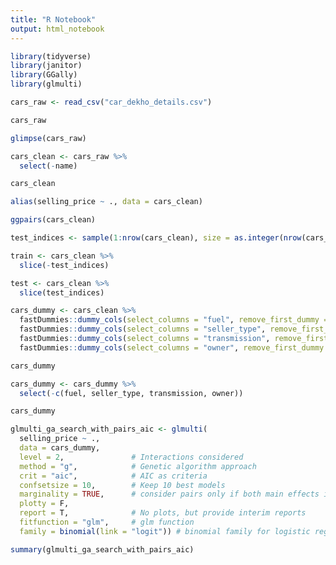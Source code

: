 ```yaml
---
title: "R Notebook"
output: html_notebook
---
```


```r

library(tidyverse)
library(janitor)
library(GGally)
library(glmulti)

cars_raw <- read_csv("car_dekho_details.csv")

cars_raw

```

```r

glimpse(cars_raw)

```


```r

cars_clean <- cars_raw %>% 
  select(-name)

cars_clean

```

```r

alias(selling_price ~ ., data = cars_clean)

```


```r

ggpairs(cars_clean)

```


```r

test_indices <- sample(1:nrow(cars_clean), size = as.integer(nrow(cars_clean) * 0.2))

train <- cars_clean %>%
  slice(-test_indices)

test <- cars_clean %>%
  slice(test_indices)


```


```r

cars_dummy <- cars_clean %>%
  fastDummies::dummy_cols(select_columns = "fuel", remove_first_dummy = T) %>% 
  fastDummies::dummy_cols(select_columns = "seller_type", remove_first_dummy = T) %>% 
  fastDummies::dummy_cols(select_columns = "transmission", remove_first_dummy = T) %>% 
  fastDummies::dummy_cols(select_columns = "owner", remove_first_dummy = T)

cars_dummy

cars_dummy <- cars_dummy %>% 
  select(-c(fuel, seller_type, transmission, owner))

cars_dummy

```


```r

glmulti_ga_search_with_pairs_aic <- glmulti(
  selling_price ~ .,
  data = cars_dummy,
  level = 2,               # Interactions considered
  method = "g",            # Genetic algorithm approach
  crit = "aic",            # AIC as criteria
  confsetsize = 10,        # Keep 10 best models
  marginality = TRUE,      # consider pairs only if both main effects in model
  plotty = F, 
  report = T,              # No plots, but provide interim reports
  fitfunction = "glm",     # glm function
  family = binomial(link = "logit")) # binomial family for logistic regression

summary(glmulti_ga_search_with_pairs_aic)

```







